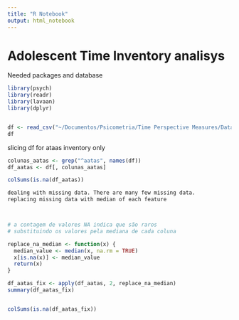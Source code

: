 ```yaml
---
title: "R Notebook"
output: html_notebook
---
```


# Adolescent Time Inventory analisys

Needed packages and database

```r
library(psych)
library(readr)
library(lavaan)
library(dplyr)


df <- read_csv("~/Documentos/Psicometria/Time Perspective Measures/Database/ATI_Brazilian.csv")
df
```

slicing df for ataas inventory only

```r
colunas_aatas <- grep("^aatas", names(df))
df_aatas <- df[, colunas_aatas]

colSums(is.na(df_aatas))

dealing with missing data. There are many few missing data.
replacing missing data with median of each feature



# a contagem de valores NA indica que são raros
# substituindo os valores pela mediana de cada coluna

replace_na_median <- function(x) {
  median_value <- median(x, na.rm = TRUE)
  x[is.na(x)] <- median_value
  return(x)
}

df_aatas_fix <- apply(df_aatas, 2, replace_na_median)
summary(df_aatas_fix)


colSums(is.na(df_aatas_fix))

```
